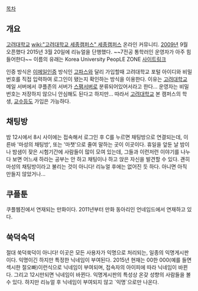 [[목차]]
== 개요 ==
[[고려대학교]] [[wiki:"고려대학교 세종캠퍼스" 세종캠퍼스]] 온라인 커뮤니티. [[2009년]] 9월 오픈했다 2015년 3월 20일에 리뉴얼을 단행했다. ~~7전공 통학러인 운영자가 아주 힘들어한다~~
이름의 유래는 Korea University PeopLE ZONE [http://kuplezone.com/ 사이트링크] 

인증 방식은 [[이메일]]인증 방식인 [[고파스]]와  달리 가입할때 고려대학교 포털 아이디와 비밀번호를 직접 입력하여 로그인이 됐는지 확인하는 방식을 이용한다. 이유는 [[고려대학교]] 메일 서버에서 쿠플존의 서버가 [[스팸]]서버로 분류되어있어서라고 한다... 운영자는 비밀번호는 저장하지 않으니 안심해도 된다고 하지만... 따라서 [[고려대학교]] 본 캠퍼스의 학생, [[교수]]등도 가입은 가능하다. 

== 채팅방 ==
밤 12시에서 8시 사이에는 접속해서 로그인 후 C를 누르면 채팅방으로 연결되는데, 이른바 '마성의 채팅방', 또는 '마챗'으로 줄여 말하는 곳이 이곳이다. 휴일을 앞둔 날 밤이나 밤샘이 잦은 시험기간에 사람들이 많이 모여 있는데, 그들과 이런저런 이야기를 나누다 보면 어느새 하라는 공부는 안 하고 채팅이나 하고 앉은 자신을 발견할 수 있다. 괜히 마성의 채팅방이라고 불리는 것이 아니다! 
리뉴얼 후에는 없어진 듯 하다. 아니면 아직 만들지 않았거나...

== 쿠플툰 ==
쿠플웹진에서 연재되는 만화이다. 2011년부터 만화 동아리인 언네임드에서 연재하고 있다. 

== 쑥덕숙덕 ==
절대 쑥덕쑥덕이 아니다! 이곳은 모든 사용자가 익명으로 처리되는, 일종의 익명게시판이다. 익명이긴 하지만 특정한 닉네임이 부여된다. 2015년 현재는 00한 000(예를 들면 섹시한 절오빠)이런식으로 닉네임이 부여되며, 접속자의 아이피에 따라 닉네임이 바뀐다. 그리고 12시만되면 닉네임이 바뀐다. 익명게시판의 특성상 온갖 성향의 사람들을 볼 수 있다. 하지만 리뉴얼 후 닉네임이 부여되지 않고 `익명`으로만 나온다. 
